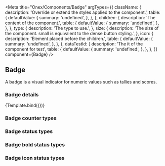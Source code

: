 

<Meta
  title="Onex/Components/Badge"
  argTypes={{
    className: {
      description: 'Override or extend the styles applied to the component.',
      table: {
        defaultValue: {
          summary: 'undefined',
        },
      },
    },
    children: {
      description: 'The content of the component.',
      table: {
        defaultValue: {
          summary: 'undefined',
        },
      },
    },
    type: {
      description: 'The type to use.',
    },
    size: {
      description: 'The size of the component. small is equivalent to the dense button styling.',
    },
    icon: {
      description: 'Element placed before the children.',
      table: {
        defaultValue: {
          summary: 'undefined',
        },
      },
    },
    dataTestId: {
      description: 'The it of the component for test',
      table: {
        defaultValue: {
          summary: 'undefined',
        },
      },
    },
  }}
  component={Badge}
/>


## Badge

A badge is a visual indicator for numeric values such as tallies and scores.

### Badge details

<Canvas>
  <Story
    name="Demo"
    args={{
      type: 'primary',
      size: 'sm',
      children: '100',
      className: 'custom-badge',
      dataTestId: 'text-badge-id',
    }}
  >
    {Template.bind({})}
  </Story>
</Canvas>

<ArgsTable story="Demo" />

### Badge counter types

<Canvas>
  <Story name="Counter Primary" story={stories.CounterPrimary} height="20px" />
  <Story name="Counter Important" story={stories.CounterImportant} height="20px" />
  <Story name="Counter Default" story={stories.CounterDefault} height="20px" />
  <Story name="Counter Default Invert" story={stories.CounterDefaultInvert} height="20px" />
  <Story name="Counter Removed" story={stories.CounterRemoved} height="20px" />
  <Story name="Counter Added" story={stories.CounterAdded} height="20px" />
  <Story name="Counter Icon Start" story={stories.CounterIconStart} height="20px" />
  <Story name="Counter Icon End" story={stories.CounterIconEnd} height="20px" />
</Canvas>

### Badge status types

<Canvas>
  <Story name="Status Default" story={stories.StatusDefault} />
  <Story name="Status Info" story={stories.StatusInfo} />
  <Story name="Status Warning" story={stories.StatusWarning} />
  <Story name="Status Important" story={stories.StatusImportant} />
  <Story name="Status Success" story={stories.StatusSuccess} />
</Canvas>

### Badge bold status types

<Canvas>
  <Story name="Status Bold Default" story={stories.StatusBoldDefault} />
  <Story name="Status Bold Info" story={stories.StatusBoldInfo} />
  <Story name="Status Bold Warning" story={stories.StatusBoldWarning} />
  <Story name="Status Bold Important" story={stories.StatusBoldImportant} />
  <Story name="Status Bold Success" story={stories.StatusBoldSuccess} />
</Canvas>

### Badge icon status types

<Canvas>
  <Story name="Status Icon Default" story={stories.StatusIconDefault} />
  <Story name="Status Icon Info" story={stories.StatusIconInfo} />
  <Story name="Status Icon Warning" story={stories.StatusIconWarning} />
  <Story name="Status Icon Important" story={stories.StatusIconImportant} />
  <Story name="Status Icon Success" story={stories.StatusIconSuccess} />
</Canvas>

